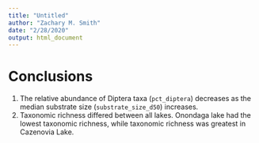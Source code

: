 ```yaml
---
title: "Untitled"
author: "Zachary M. Smith"
date: "2/28/2020"
output: html_document
---
```


# Conclusions

1. The relative abundance of Diptera taxa (`pct_diptera`) decreases as the median substrate size (`substrate_size_d50`) increases.
2. Taxonomic richness differed between all lakes. Onondaga lake had the lowest taxonomic richness, while taxonomic richness was greatest in Cazenovia Lake.